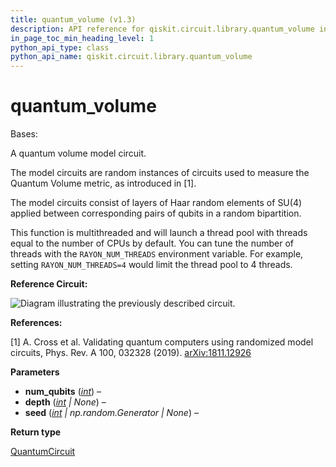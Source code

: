 ```yaml
---
title: quantum_volume (v1.3)
description: API reference for qiskit.circuit.library.quantum_volume in qiskit v1.3
in_page_toc_min_heading_level: 1
python_api_type: class
python_api_name: qiskit.circuit.library.quantum_volume
---
```


<span id="quantum-volume" />

# quantum\_volume

<Class id="qiskit.circuit.library.quantum_volume" isDedicatedPage={true} github="https://github.com/Qiskit/qiskit/tree/stable/1.3/qiskit/circuit/library/quantum_volume.py#L133-L170" signature="qiskit.circuit.library.quantum_volume(num_qubits, depth=None, seed=None)" modifiers="class">
  Bases:

  A quantum volume model circuit.

  The model circuits are random instances of circuits used to measure the Quantum Volume metric, as introduced in \[1].

  The model circuits consist of layers of Haar random elements of SU(4) applied between corresponding pairs of qubits in a random bipartition.

  This function is multithreaded and will launch a thread pool with threads equal to the number of CPUs by default. You can tune the number of threads with the `RAYON_NUM_THREADS` environment variable. For example, setting `RAYON_NUM_THREADS=4` would limit the thread pool to 4 threads.

  **Reference Circuit:**

  ![Diagram illustrating the previously described circuit.](/images/api/qiskit/1.3/qiskit-circuit-library-quantum_volume-1.avif)

  **References:**

  \[1] A. Cross et al. Validating quantum computers using randomized model circuits, Phys. Rev. A 100, 032328 (2019). [arXiv:1811.12926](https://arxiv.org/abs/1811.12926)

  **Parameters**

  *   **num\_qubits** ([*int*](https://docs.python.org/3/library/functions.html#int "(in Python v3.13)")) –
  *   **depth** ([*int*](https://docs.python.org/3/library/functions.html#int "(in Python v3.13)") *| None*) –
  *   **seed** ([*int*](https://docs.python.org/3/library/functions.html#int "(in Python v3.13)") *| np.random.Generator | None*) –

  **Return type**

  [QuantumCircuit](qiskit.circuit.QuantumCircuit "qiskit.circuit.QuantumCircuit")
</Class>

